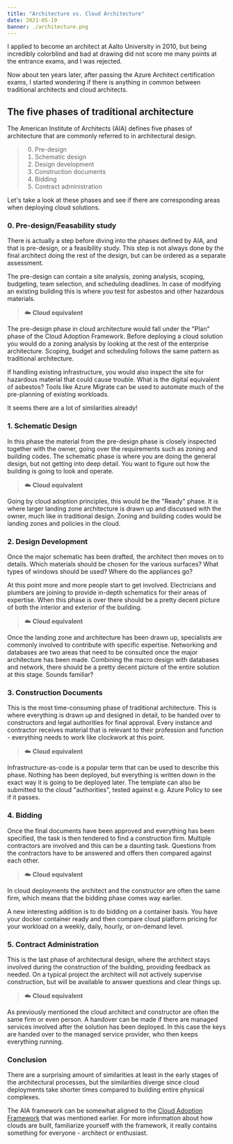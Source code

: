 ```yaml
---
title: "Architecture vs. Cloud Architecture"
date: 2021-05-19
banner: ./architecture.png
---
```

I applied to become an architect at Aalto University in 2010, but being incredibly colorblind and bad at drawing did not score me many points at the entrance exams, and I was rejected. 

Now about ten years later, after passing the Azure Architect certification exams, I started wondering if there is anything in common between traditional architects and cloud architects. 

## The five phases of traditional architecture 
The American Institute of Architects (AIA) defines five phases of architecture that are commonly referred to in architectural design. 


>0. Pre-design
>1. Schematic design
>2. Design development
>3. Construction documents
>4. Bidding
>5. Contract administration

Let's take a look at these phases and see if there are corresponding areas when deploying cloud solutions. 

### 0. Pre-design/Feasability study
There is actually a step before diving into the phases defined by AIA, and that is pre-design, or a feasibility study. This step is not always done by the final architect doing the rest of the design, but can be ordered as a separate assessment. 

The pre-design can contain a site analysis, zoning analysis, scoping, budgeting, team selection, and scheduling deadlines. In case of modifying an existing building this is where you test for asbestos and other hazardous materials.

> ☁️ **Cloud equivalent** 
>
The pre-design phase in cloud architecture would fall under the "Plan" phase of the Cloud Adoption Framework. Before deploying a cloud solution you would do a zoning analysis by looking at the rest of the enterprise architecture. Scoping, budget and scheduling follows the same pattern as traditional architecture.
>
If handling existing infrastructure, you would also inspect the site for hazardous material that could cause trouble. What is the digital equivalent of asbestos? Tools like Azure Migrate can be used to automate much of the pre-planning of existing workloads. 
>
It seems there are a lot of similarities already! 

### 1. Schematic Design
 In this phase the material from the pre-design phase is closely inspected together with the owner, going over the requirements such as zoning and building codes. The schematic phase is where you are doing the general design, but not getting into deep detail. You want to figure out how the building is going to look and operate.
 
> ☁️ **Cloud equivalent** 
>
Going by cloud adoption principles, this would be the "Ready" phase. It is where larger landing zone architecture is drawn up and discussed with the owner, much like in traditional design. Zoning and building codes would be landing zones and policies in the cloud. 

### 2. Design Development
Once the major schematic has been drafted, the architect then moves on to details. Which materials should be chosen for the various surfaces? What types of windows should be used? Where do the appliances go? 

At this point more and more people start to get involved. Electricians and plumbers are joining to provide in-depth schematics for their areas of expertise. When this phase is over there should be a pretty decent picture of both the interior and exterior of the building. 

> ☁️ **Cloud equivalent** 
>
Once the landing zone and architecture has been drawn up, specialists are commonly involved to contribute with specific expertise. Networking and databases are two areas that need to be consulted once the major architecture has been made. Combining the macro design with databases and network, there should be a pretty decent picture of the entire solution at this stage. Sounds familiar?

### 3. Construction Documents
This is the most time-consuming phase of traditional architecture. This is where everything is drawn up and designed in detail, to be handed over to constructors and legal authorities for final approval. Every instance and contractor receives material that is relevant to their profession and function - everything needs to work like clockwork at this point.

> ☁️ **Cloud equivalent** 
>
Infrastructure-as-code is a popular term that can be used to describe this phase. Nothing has been deployed, but everything is written down in the exact way it is going to be deployed later. The template can also be submitted to the cloud "authorities", tested against e.g. Azure Policy to see if it passes. 

### 4. Bidding
Once the final documents have been approved and everything has been specified, the task is then tendered to find a construction firm. Multiple contractors are involved and this can be a daunting task. Questions from the contractors have to be answered and offers then compared against each other. 

> ☁️ **Cloud equivalent** 
>
In cloud deployments the architect and the constructor are often the same firm, which means that the bidding phase comes way earlier. 
>
A new interesting addition is to do bidding on a container basis. You have your docker container ready and then compare cloud platform pricing for your workload on a weekly, daily, hourly, or on-demand level. 

### 5. Contract Administration
This is the last phase of architectural design, where the architect stays involved during the construction of the building, providing feedback as needed. On a typical project the architect will not actively supervise construction, but will be available to answer questions and clear things up. 

> ☁️ **Cloud equivalent** 
>
As previously mentioned the cloud architect and constructor are often the same firm or even person. A handover can be made if there are managed services involved after the solution has been deployed. In this case the keys are handed over to the managed service provider, who then keeps everything running. 

### Conclusion
There are a surprising amount of similarities at least in the early stages of the architectural processes, but the similarities diverge since cloud deployments take shorter times compared to building entire physical complexes. 

The AIA framework can be somewhat aligned to the [Cloud Adoption Framework](https://docs.microsoft.com/en-us/azure/cloud-adoption-framework/) that was mentioned earlier. For more information about how clouds are built, familiarize yourself with the framework, it really contains something for everyone - architect or enthusiast.